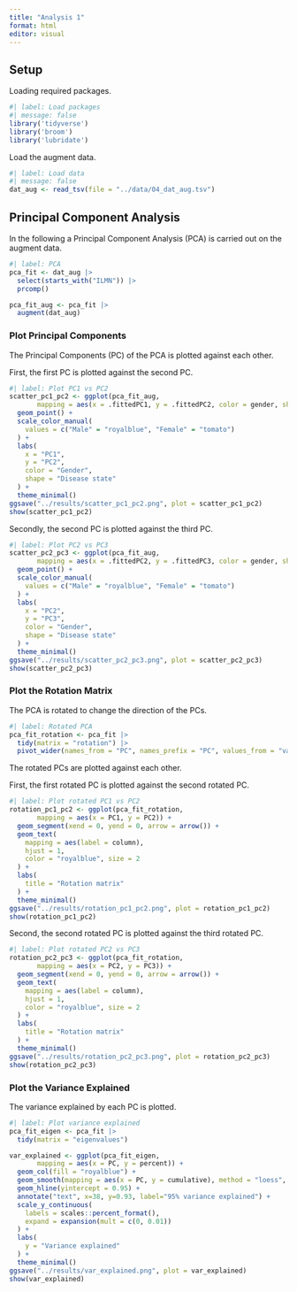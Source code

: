 ```yaml
---
title: "Analysis 1"
format: html
editor: visual
---
```


## Setup

Loading required packages.

```r
#| label: Load packages
#| message: false
library('tidyverse')
library('broom')
library('lubridate')
```

Load the augment data.

```r
#| label: Load data
#| message: false
dat_aug <- read_tsv(file = "../data/04_dat_aug.tsv")
```

## Principal Component Analysis

In the following a Principal Component Analysis (PCA) is carried out on the augment data.

```r
#| label: PCA 
pca_fit <- dat_aug |> 
  select(starts_with("ILMN")) |>
  prcomp()

pca_fit_aug <- pca_fit |> 
  augment(dat_aug)
```

### Plot Principal Components

The Principal Components (PC) of the PCA is plotted against each other.

First, the first PC is plotted against the second PC.

```r
#| label: Plot PC1 vs PC2
scatter_pc1_pc2 <- ggplot(pca_fit_aug,
       mapping = aes(x = .fittedPC1, y = .fittedPC2, color = gender, shape = disease_state)) + 
  geom_point() +
  scale_color_manual(
    values = c("Male" = "royalblue", "Female" = "tomato")
  ) +
  labs(
    x = "PC1",
    y = "PC2",
    color = "Gender",
    shape = "Disease state"
  ) +
  theme_minimal()
ggsave("../results/scatter_pc1_pc2.png", plot = scatter_pc1_pc2)
show(scatter_pc1_pc2)
```

Secondly, the second PC is plotted against the third PC.

```r
#| label: Plot PC2 vs PC3
scatter_pc2_pc3 <- ggplot(pca_fit_aug,
       mapping = aes(x = .fittedPC2, y = .fittedPC3, color = gender, shape = disease_state)) + 
  geom_point() +
  scale_color_manual(
    values = c("Male" = "royalblue", "Female" = "tomato")
  ) +
  labs(
    x = "PC2",
    y = "PC3",
    color = "Gender",
    shape = "Disease state"
  ) +
  theme_minimal()
ggsave("../results/scatter_pc2_pc3.png", plot = scatter_pc2_pc3)
show(scatter_pc2_pc3)
```

### Plot the Rotation Matrix

The PCA is rotated to change the direction of the PCs.

```r
#| label: Rotated PCA
pca_fit_rotation <- pca_fit |> 
  tidy(matrix = "rotation") |> 
  pivot_wider(names_from = "PC", names_prefix = "PC", values_from = "value")
```

The rotated PCs are plotted against each other.

First, the first rotated PC is plotted against the second rotated PC.

```r
#| label: Plot rotated PC1 vs PC2
rotation_pc1_pc2 <- ggplot(pca_fit_rotation,
       mapping = aes(x = PC1, y = PC2)) +
  geom_segment(xend = 0, yend = 0, arrow = arrow()) +
  geom_text(
    mapping = aes(label = column),
    hjust = 1, 
    color = "royalblue", size = 2
  ) +
  labs(
    title = "Rotation matrix"
  ) +
  theme_minimal()
ggsave("../results/rotation_pc1_pc2.png", plot = rotation_pc1_pc2)
show(rotation_pc1_pc2)
```
Second, the second rotated PC is plotted against the third rotated PC.

```r
#| label: Plot rotated PC2 vs PC3
rotation_pc2_pc3 <- ggplot(pca_fit_rotation,
       mapping = aes(x = PC2, y = PC3)) +
  geom_segment(xend = 0, yend = 0, arrow = arrow()) +
  geom_text(
    mapping = aes(label = column),
    hjust = 1, 
    color = "royalblue", size = 2
  ) +
  labs(
    title = "Rotation matrix"
  ) +
  theme_minimal()
ggsave("../results/rotation_pc2_pc3.png", plot = rotation_pc2_pc3)
show(rotation_pc2_pc3)

```

### Plot the Variance Explained

The variance explained by each PC is plotted.

```r
#| label: Plot variance explained
pca_fit_eigen <- pca_fit |> 
  tidy(matrix = "eigenvalues")

var_explained <- ggplot(pca_fit_eigen,
       mapping = aes(x = PC, y = percent)) +
  geom_col(fill = "royalblue") +
  geom_smooth(mapping = aes(x = PC, y = cumulative), method = "loess", formula = y ~ x, color = "royalblue") +
  geom_hline(yintercept = 0.95) +
  annotate("text", x=38, y=0.93, label="95% variance explained") +
  scale_y_continuous(
    labels = scales::percent_format(),
    expand = expansion(mult = c(0, 0.01))
  ) +
  labs(
    y = "Variance explained"
  ) +
  theme_minimal()
ggsave("../results/var_explained.png", plot = var_explained)
show(var_explained)
```
